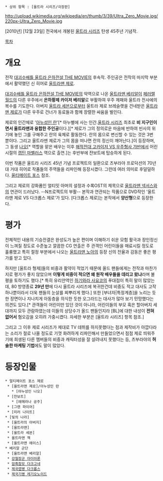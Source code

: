  * 상위 항목 : [울트라 시리즈/극장판]

http://upload.wikimedia.org/wikipedia/en/thumb/3/39/Ultra_Zero_Movie.jpg/220px-Ultra_Zero_Movie.jpg

[2010년] [12월 23일] 전국에서 개봉된 [[울트라 시리즈]] 탄생 45주년 기념작.

[[목차]]
= 개요 =
전작 [[대괴수배틀 울트라 은하전설 THE MOVIE]]의 후속작. 주인공은 전작의 마지막 부분에서 활약했던 신 히어로 [[울트라맨 제로]].

[[대괴수배틀 울트라 은하전설 THE MOVIE]]의 악역으로 나온 [[울트라맨 베리알]]이 [[페러렐 월드]]의 다른 우주에서 '''은하황제 카이저 베리알'''로 부활하여 우주 제패와 울트라 전사에의 복수를 기도한다. 아버지 [[울트라 세븐]]으로부터 울트라 제로 브레슬랫을 건네받은 [[울트라맨 제로]]가 다른 우주로 건너가 동료들과 함께 장렬한 싸움을 벌인다.

제로의 인간체로 '[[아누성인 란]]'[* 아누별에 사는 인간.[[울트라 시리즈]] 최초로 '''비 지구인이면서 울트라맨과 융합한 주인공'''이다.][* 제로가 그의 정의로운 마음에 반하여 빈사의 위기에 놓인 그를 구해주고 란의 육체로 활동한다. 란의 몸으로 변신할 수 있는 것은 3번 뿐이다. 그리고 울트라맨 제로가 그의 몸을 떠나면 란의 정신이 깨어난다.]이 등장하며, 그 동생 [[나오]][* 역할을 맡은 배우는 이후 [[해적전대 고카이저 VS 우주형사 갸반]]에서 어린 시절의 [[캡틴 마벨러스]] 역으로 출연.]는 후반부에 쟌보트에 탑승하게 된다.

이번 작품은 울트라 시리즈 45년 기념 프로젝트의 일환으로 츠부라야 프로덕션의 70년대 거대 히어로 작품들의 주역들을 리파인해 등장시켰다. 그런데 여러 의미로 후덜덜하다. [[울티메이트 포스]] 참조.

그리고 제로의 강화폼인 얼티밋 아머의 설정과 수록OST의 제목으로 [[울트라맨 넥서스]]와의 연관이 드러났다. --N프로젝트의 부활-- 본작과 연관되는 작품으로 DVD작인 '울트라맨 제로 VS 다크롭스 제로'가 있다. [다크롭스 제로]는 본작에서 '''양산형'''으로 등장한다.

= 평가 =
전체적인 내용의 기승전결은 완성도가 높은 편이며 이해하기 쉬운 모험 활극과 장인정신이 느껴질 정도로 수준높고 깔끔한 CG 연출은 주 관객인 어린이들을 매료시킬 정도로 훌륭했고 특히 절정 부분에서 나오는 [[울트라맨 노아]]의 등장 신의 전율과 감동은 좋은 평가를 받고 있다. 

하지만 [울트라 형제]들의 비중과 활약이 적었기 때문에 올드 팬들에게는 전작과 마찬가지로 평가가 좋지 않았으며 '''이렇게 비중이 적으면 왜 원작 배우들을 데리고 왔냐'''라며 불평을 토하기도 했다.[* 특히 유리안역인 [[하기와라 사요코]]의 푸대접이 특히 말이 많았는데, 80 방영종료 '''29년 만'''에 다시 울트라 시리즈에 복귀한건데 비중도 적고 대사도 고작 하나뿐이라서 더욱 팬들의 눈살를 찌뿌리게 했다.] 또한 [부녀자|특정계층]을 노리는 듯한 장면이나 지나치게 아동층을 의식한 듯한 오그라드는 대사가 많아 보기 민망했다는 의견도 있다.[* 관객들이 어린이만 있던 것이 아니라, 어린이들의 부모 혹은 할아버지 세대까지 모두 관람하였는데 이들의 상당수가 올드 팬들인지라 [BL]에 대한 내성이 '''전혀 없어서''' 혐오감을 오히려 가중시켰다. 자세한 부분은 [울트라 시리즈] 항목 참조.]

그리고 그 이후 제로 시리즈가 제대로 TV 데뷔를 하지못했다는 점과 제작비가 아깝다라는 소리가 절로 나올 정도로 기껏 화려하게 리파인해서 만들었으면서 점점 제로 띄워주기에 희생된 다른 멤버들의 비중과 캐릭터성을 잘 살려내지 못했다는 등, 츠부라야의 '''허술한 마케팅 기법'''에도 말이 많았다. 

= 등장인물 =
 * 얼티메이트 포스 제로
  * [울트라맨 제로]/아누성인 란
    * [야누성인 나오]
  * [잔보트]
    * [에메라나 공주]
  * [그렌 파이어]
  * [미러 나이트]
 * [빛의 나라]
  * [울트라의 아버지]
  * [울트라맨]
  * [울트라 세븐]
  * 울트라맨 잭
  * [울트라맨 에이스]
 * 베리알 군단
  * [울트라맨 베리알]
  * [[강철장군 아이아론]]
  * [[암흑참모 다크고네]]
  * [[제국엽병 다크롭스]]
  * [[제국기병 레기오노이드]]
